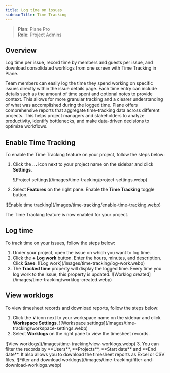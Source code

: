 ```yaml
---
title: Log time on issues
sidebarTitle: Time Tracking
---
```


> **Plan**: Plane Pro   
> **Role**: Project Admins

## Overview

Log time per issue, record time by members and guests per issue, and download consolidated worklogs from one screen with Time Tracking in Plane.

Team members can easily log the time they spend working on specific issues directly within the issue details page. Each time entry can include details such as the amount of time spent and optional notes to provide context. This allows for more granular tracking and a clearer understanding of what was accomplished during the logged time. Plane offers comprehensive reports that aggregate time-tracking data across different projects. This helps project managers and stakeholders to analyze productivity, identify bottlenecks, and make data-driven decisions to optimize workflows.

## Enable Time Tracking
To enable the Time Tracking feature on your project, follow the steps below:

1. Click the **…** icon next to your project name on the sidebar and click **Settings**.
    <Frame>![Project settings](/images/time-tracking/project-settings.webp)</Frame>

2. Select **Features** on the right pane. Enable the **Time Tracking** toggle button. 
<Frame>![Enable time tracking](/images/time-tracking/enable-time-tracking.webp)</Frame>

The Time Tracking feature is now enabled for your project. 

## Log time

To track time on your issues, follow the steps below:
1. Under your project, open the issue on which you want to log time. 
2. Click the **+ Log work** button. Enter the hours, minutes, and description. Click **Save**.
    <Frame>![Log work](/images/time-tracking/log-work.webp)</Frame>
3. The **Tracked time** property will display the logged time. Every time you log work to the issue, this property is updated.
    <Frame>![Worklog created](/images/time-tracking/worklog-created.webp)</Frame>

## View worklogs

To view timesheet records and download reports, follow the steps below:
1. Click the **&or;** icon next to your workspace name on the sidebar and click **Workspace Settings**.
    <Frame>![Workspace settings](/images/time-tracking/workspace-settings.webp)</Frame>
2. Select **Worklogs** on the right pane to view the timesheet records. 
<Frame>![View worklogs](/images/time-tracking/view-worklogs.webp)</Frame>
3. You can filter the records by **Users**, **Projects**, **Start date** and **End date**. It also allows you to download the timesheet reports as Excel or CSV files.
    <Frame>![Filter and download worklogs](/images/time-tracking/filter-and-download-worklogs.webp)</Frame>
